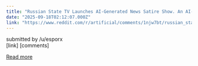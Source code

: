 ```yaml
---
title: "Russian State TV Launches AI-Generated News Satire Show. An AI-generated show on Russian TV includes Trump singing obnoxious songs and talking about golden toilets."
date: "2025-09-18T02:12:07.000Z"
link: "https://www.reddit.com/r/artificial/comments/1njw7bt/russian_state_tv_launches_aigenerated_news_satire/"
---
```


submitted by    /u/esporx  
 [link]   [comments]

[Read more](https://www.reddit.com/r/artificial/comments/1njw7bt/russian_state_tv_launches_aigenerated_news_satire/)
